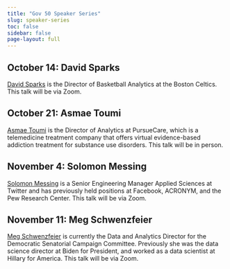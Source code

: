 ```yaml
---
title: "Gov 50 Speaker Series"
slug: speaker-series
toc: false
sidebar: false
page-layout: full
---
```



## October 14: David Sparks 

[David Sparks](https://twitter.com/dsparks?lang=en) is the Director of Basketball Analytics at the Boston Celtics. This talk will be via Zoom. 


## October 21: Asmae Toumi


[Asmae Toumi](https://www.linkedin.com/in/asmae-toumi-46a661200) is the Director of Analytics at PursueCare, which is a telemedicine treatment company that offers virtual evidence-based addiction treatment for substance use disorders. This talk will be in person. 

## November 4: Solomon Messing

[Solomon Messing](https://solomonmg.github.io/) is a Senior Engineering Manager Applied Sciences at Twitter and has previously held positions at Facebook, ACRONYM, and the Pew Research Center. This talk will be via Zoom. 

## November 11: Meg Schwenzfeier

[Meg Schwenzfeier](https://schwenzfeier.github.io/) is currently the Data and Analytics Director for the Democratic Senatorial Campaign Committee. Previously she was the data science director at Biden for President, and worked as a data scientist at Hillary for America. This talk will be via Zoom. 

